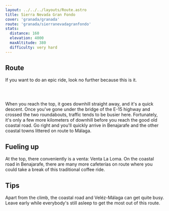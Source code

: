 ```yaml
---
layout: ../../../layouts/Route.astro
title: Sierra Nevada Gran Fondo
cover: 'granada/granada'
route: 'granada/sierranevadagranfondo'
stats:
  distance: 160
  elevation: 4000
  maxAltitude: 380
  difficulty: very hard
---
```


## Route

If you want to do an epic ride, look no further because this is it.


<img
  src="/routes/granada/sierranevada.png"
  alt=""
  class="mt-4 mb-8"
  height={600}
/>


&nbsp;

When you reach the top, it goes downhill straight away, and it's a quick descent. 
Once you've gone under the bridge of the E-15 highway and crossed the two roundabouts, traffic tends to be busier here. 
Fortunately, it's only a few more kilometers of downhill before you reach the good old coastal road.
Go right and you'll quickly arrive in Benajarafe and the other coastal towns littered on route to Málaga.

## Fueling up

At the top, there conveniently is a venta: Venta La Loma.
On the coastal road in Benajarafe, there are many more cafeterías on route where you could take a break of this traditional coffee ride.

## Tips

Apart from the climb, the coastal road and Veléz-Málaga can get quite busy. Leave early while everybody's still asleep to get the most out of this route.